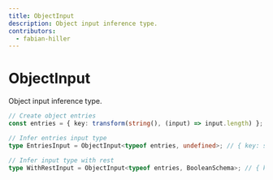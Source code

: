 ```yaml
---
title: ObjectInput
description: Object input inference type.
contributors:
  - fabian-hiller
---
```


# ObjectInput

Object input inference type.

```ts
// Create object entries
const entries = { key: transform(string(), (input) => input.length) };

// Infer entries input type
type EntriesInput = ObjectInput<typeof entries, undefined>; // { key: string }

// Infer input type with rest
type WithRestInput = ObjectInput<typeof entries, BooleanSchema>; // { key: string } & Record<string, boolean>
```

